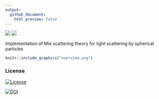 ```yaml
---
output:
  github_document:
    html_preview: false
---
```


[![](http://www.r-pkg.org/badges/version/mie)](http://cran.rstudio.com/web/packages/mie/index.html)
[![](http://cranlogs.r-pkg.org/badges/grand-total/mie)](http://cran.rstudio.com/web/packages/mie/index.html)

Implementation of Mie scattering theory for light scattering by spherical particles

```r
knitr::include_graphics("overview.png")
```

### License

[![License](http://img.shields.io/badge/license-GPL%20%28%3E=%202%29-brightgreen.svg?style=flat)](http://www.gnu.org/licenses/gpl-2.0.html)

[![DOI](https://zenodo.org/badge/5734/baptiste/mie.png)](http://dx.doi.org/10.5281/zenodo.11421)



